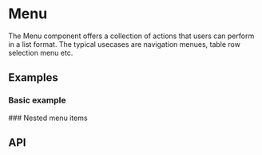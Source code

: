 
<Meta title="Docs/Components/Layers/Menu" />

# Menu
The Menu component offers a collection of actions that users can perform in a list format. The typical usecases are
navigation menues, table row selection menu etc.

## Examples
### Basic example
<Canvas sourceState="shown" of={MenuStories.Simple} />
### Nested menu items
<Canvas of={MenuStories.Nested} />

## API

[//]: # (<ArgsTable of={Menu} />)
